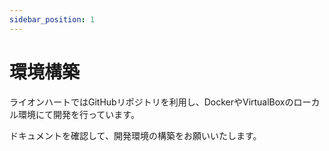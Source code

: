 ```yaml
---
sidebar_position: 1
---
```


# 環境構築

ライオンハートではGitHubリポジトリを利用し、DockerやVirtualBoxのローカル環境にて開発を行っています。

ドキュメントを確認して、開発環境の構築をお願いいたします。
